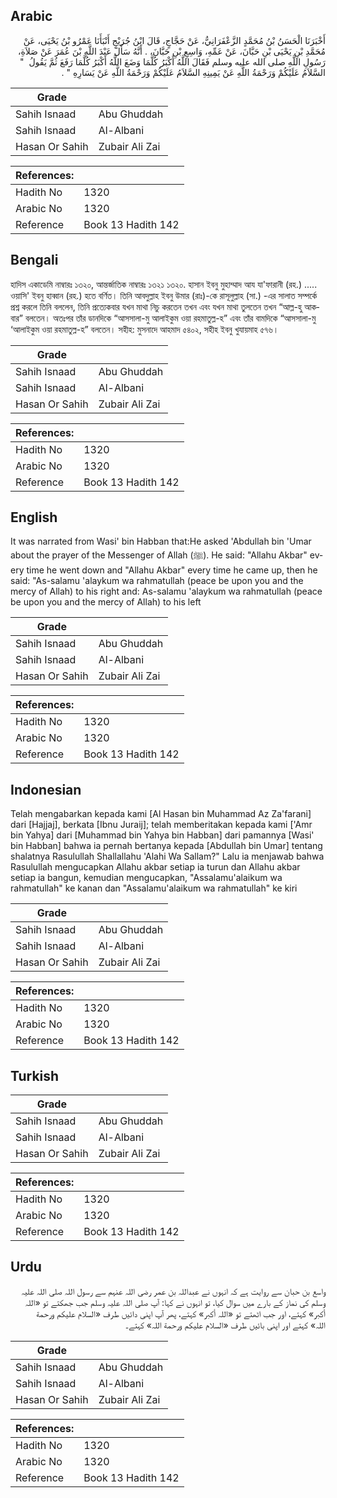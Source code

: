 ## Arabic


<div dir="rtl" lang="ar" style={{fontSize:'larger',backgroundColor:'#f8f9fa',padding:20}}>
أَخْبَرَنَا الْحَسَنُ بْنُ مُحَمَّدٍ الزَّعْفَرَانِيُّ، عَنْ حَجَّاجٍ، قَالَ ابْنُ جُرَيْجٍ أَنْبَأَنَا عَمْرُو بْنُ يَحْيَى، عَنْ مُحَمَّدِ بْنِ يَحْيَى بْنِ حَبَّانَ، عَنْ عَمِّهِ، وَاسِعِ بْنِ حَبَّانَ، ‏.‏ أَنَّهُ سَأَلَ عَبْدَ اللَّهِ بْنَ عُمَرَ عَنْ صَلاَةِ، رَسُولِ اللَّهِ صلى الله عليه وسلم فَقَالَ اللَّهُ أَكْبَرُ كُلَّمَا وَضَعَ اللَّهُ أَكْبَرُ كُلَّمَا رَفَعَ ثُمَّ يَقُولُ ‏ "‏ السَّلاَمُ عَلَيْكُمْ وَرَحْمَةُ اللَّهِ عَنْ يَمِينِهِ السَّلاَمُ عَلَيْكُمْ وَرَحْمَةُ اللَّهِ عَنْ يَسَارِهِ ‏"‏ ‏.‏
</div>
<div style={{backgroundColor:'#f8f9fa',padding:20, marginBottom: 10}}><table> <thead> <tr> <th>Grade</th> <th></th> </tr> </thead> <tbody> <tr><td>Sahih Isnaad</td><td>Abu Ghuddah</td></tr><tr><td>Sahih Isnaad</td><td>Al-Albani</td></tr><tr><td>Hasan Or Sahih</td><td>Zubair Ali Zai</td></tr></tbody></table><table> <thead> <tr> <th>References:</th> <th></th> </tr> </thead> <tbody><tr><td>Hadith No</td><td>1320</td></tr><tr><td>Arabic No</td><td>1320</td></tr><tr><td>Reference</td><td>Book 13 Hadith 142</td></tr></tbody></table></div>

## Bengali


<div dir="ltr" lang="bn" style={{fontSize:'larger',backgroundColor:'#f8f9fa',padding:20}}>
হাদিস একাডেমি নাম্বারঃ ১৩২০, আন্তর্জাতিক নাম্বারঃ ১৩২১ ১৩২০. হাসান ইবনু মুহাম্মাদ আয যা'ফারানী (রহ.) ..... ওয়াসি' ইবনু হাব্বান (রহ.) হতে বর্ণিত। তিনি আবদুল্লাহ ইবনু উমার (রাঃ)-কে রাসূলুল্লাহ (সা.) -এর সালাত সম্পর্কে প্রশ্ন করলে তিনি বললেন, তিনি প্রত্যেকবার যখন মাথা নিচু করতেন তখন এবং যখন মাথা তুলতেন তখন “আল্ল-হু আকবার” বলতেন। অতঃপর তাঁর ডানদিকে “আসসালা-মু আলাইকুম ওয়া রহমাতুল্ল-হ” এবং তাঁর বামদিকে “আসসালা-মু ‘আলাইকুম ওয়া রহমাতুল্ল-হ” বলতেন। সহীহ: মুসনাদে আহমাদ ৫৪০২, সহীহ ইবনু খুযায়মাহ ৫৭৬।
</div>
<div style={{backgroundColor:'#f8f9fa',padding:20, marginBottom: 10}}><table> <thead> <tr> <th>Grade</th> <th></th> </tr> </thead> <tbody> <tr><td>Sahih Isnaad</td><td>Abu Ghuddah</td></tr><tr><td>Sahih Isnaad</td><td>Al-Albani</td></tr><tr><td>Hasan Or Sahih</td><td>Zubair Ali Zai</td></tr></tbody></table><table> <thead> <tr> <th>References:</th> <th></th> </tr> </thead> <tbody><tr><td>Hadith No</td><td>1320</td></tr><tr><td>Arabic No</td><td>1320</td></tr><tr><td>Reference</td><td>Book 13 Hadith 142</td></tr></tbody></table></div>

## English


<div dir="ltr" lang="en" style={{fontSize:'larger',backgroundColor:'#f8f9fa',padding:20}}>
It was narrated from Wasi' bin Habban that:He asked 'Abdullah bin 'Umar about the prayer of the Messenger of Allah (ﷺ). He said: "Allahu Akbar" every time he went down and "Allahu Akbar" every time he came up, then he said: "As-salamu 'alaykum wa rahmatullah (peace be upon you and the mercy of Allah) to his right and: As-salamu 'alaykum wa rahmatullah (peace be upon you and the mercy of Allah) to his left
</div>
<div style={{backgroundColor:'#f8f9fa',padding:20, marginBottom: 10}}><table> <thead> <tr> <th>Grade</th> <th></th> </tr> </thead> <tbody> <tr><td>Sahih Isnaad</td><td>Abu Ghuddah</td></tr><tr><td>Sahih Isnaad</td><td>Al-Albani</td></tr><tr><td>Hasan Or Sahih</td><td>Zubair Ali Zai</td></tr></tbody></table><table> <thead> <tr> <th>References:</th> <th></th> </tr> </thead> <tbody><tr><td>Hadith No</td><td>1320</td></tr><tr><td>Arabic No</td><td>1320</td></tr><tr><td>Reference</td><td>Book 13 Hadith 142</td></tr></tbody></table></div>

## Indonesian


<div dir="ltr" lang="id" style={{fontSize:'larger',backgroundColor:'#f8f9fa',padding:20}}>
Telah mengabarkan kepada kami [Al Hasan bin Muhammad Az Za'farani] dari [Hajjaj], berkata [Ibnu Juraij]; telah memberitakan kepada kami ['Amr bin Yahya] dari [Muhammad bin Yahya bin Habban] dari pamannya [Wasi' bin Habban] bahwa ia pernah bertanya kepada [Abdullah bin Umar] tentang shalatnya Rasulullah Shallallahu 'Alahi Wa Sallam?" Lalu ia menjawab bahwa Rasulullah mengucapkan Allahu akbar setiap ia turun dan Allahu akbar setiap ia bangun, kemudian mengucapkan, "Assalamu'alaikum wa rahmatullah" ke kanan dan "Assalamu'alaikum wa rahmatullah" ke kiri
</div>
<div style={{backgroundColor:'#f8f9fa',padding:20, marginBottom: 10}}><table> <thead> <tr> <th>Grade</th> <th></th> </tr> </thead> <tbody> <tr><td>Sahih Isnaad</td><td>Abu Ghuddah</td></tr><tr><td>Sahih Isnaad</td><td>Al-Albani</td></tr><tr><td>Hasan Or Sahih</td><td>Zubair Ali Zai</td></tr></tbody></table><table> <thead> <tr> <th>References:</th> <th></th> </tr> </thead> <tbody><tr><td>Hadith No</td><td>1320</td></tr><tr><td>Arabic No</td><td>1320</td></tr><tr><td>Reference</td><td>Book 13 Hadith 142</td></tr></tbody></table></div>

## Turkish


<div dir="ltr" lang="tr" style={{fontSize:'larger',backgroundColor:'#f8f9fa',padding:20}}>

</div>
<div style={{backgroundColor:'#f8f9fa',padding:20, marginBottom: 10}}><table> <thead> <tr> <th>Grade</th> <th></th> </tr> </thead> <tbody> <tr><td>Sahih Isnaad</td><td>Abu Ghuddah</td></tr><tr><td>Sahih Isnaad</td><td>Al-Albani</td></tr><tr><td>Hasan Or Sahih</td><td>Zubair Ali Zai</td></tr></tbody></table><table> <thead> <tr> <th>References:</th> <th></th> </tr> </thead> <tbody><tr><td>Hadith No</td><td>1320</td></tr><tr><td>Arabic No</td><td>1320</td></tr><tr><td>Reference</td><td>Book 13 Hadith 142</td></tr></tbody></table></div>

## Urdu


<div dir="rtl" lang="ur" style={{fontSize:'larger',backgroundColor:'#f8f9fa',padding:20}}>
واسع بن حبان سے روایت ہے کہ انہوں نے عبداللہ بن عمر رضی اللہ عنہم سے رسول اللہ صلی اللہ علیہ وسلم کی نماز کے بارے میں سوال کیا، تو انہوں نے کہا: آپ صلی اللہ علیہ وسلم جب جھکتے تو «اللہ أكبر» کہتے، اور جب اٹھتے تو «اللہ أكبر» کہتے، پھر آپ اپنی دائیں طرف «السلام عليكم ورحمة اللہ» کہتے اور اپنی بائیں طرف «السلام عليكم ورحمة اللہ» کہتے۔
</div>
<div style={{backgroundColor:'#f8f9fa',padding:20, marginBottom: 10}}><table> <thead> <tr> <th>Grade</th> <th></th> </tr> </thead> <tbody> <tr><td>Sahih Isnaad</td><td>Abu Ghuddah</td></tr><tr><td>Sahih Isnaad</td><td>Al-Albani</td></tr><tr><td>Hasan Or Sahih</td><td>Zubair Ali Zai</td></tr></tbody></table><table> <thead> <tr> <th>References:</th> <th></th> </tr> </thead> <tbody><tr><td>Hadith No</td><td>1320</td></tr><tr><td>Arabic No</td><td>1320</td></tr><tr><td>Reference</td><td>Book 13 Hadith 142</td></tr></tbody></table></div>
